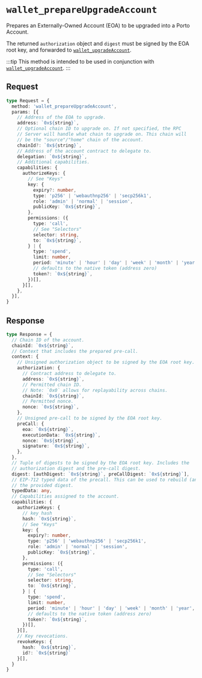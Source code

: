 
# `wallet_prepareUpgradeAccount`

Prepares an Externally-Owned Account (EOA) to be upgraded into a Porto Account.

The returned `authorization` object and `digest` must be signed by the EOA root key,
and forwarded to [`wallet_upgradeAccount`](/rpc-server/wallet_upgradeAccount).

:::tip
This method is intended to be used in conjunction with [`wallet_upgradeAccount`](/rpc-server/wallet_upgradeAccount).
:::

<Keys />

## Request

```ts
type Request = {
  method: 'wallet_prepareUpgradeAccount',
  params: [{
    // Address of the EOA to upgrade.
    address: `0x${string}`,
    // Optional chain ID to upgrade on. If not specified, the RPC
    // Server will handle what chain to upgrade on. This chain will
    // be the "source"/"home" chain of the account.
    chainId?: `0x${string}`,
    // Address of the account contract to delegate to.
    delegation: `0x${string}`,
    // Additional capabilities.
    capabilities: {
      authorizeKeys: {
        // See "Keys"
        key: {
          expiry?: number,
          type: 'p256' | 'webauthnp256' | 'secp256k1',
          role: 'admin' | 'normal' | 'session',
          publicKey: `0x${string}`,
        },
        permissions: ({
          type: 'call',
          // See "Selectors"
          selector: string,
          to: `0x${string}`,
        } | {
          type: 'spend',
          limit: number,
          period: 'minute' | 'hour' | 'day' | 'week' | 'month' | 'year',
          // defaults to the native token (address zero)
          token?: `0x${string}`,
        })[],
      }[],
    },
  }],
}
```

## Response

```ts
type Response = {
  // Chain ID of the account.
  chainId: `0x${string}`,
  // Context that includes the prepared pre-call. 
  context: {
    // Unsigned authorization object to be signed by the EOA root key.
    authorization: {
      // Contract address to delegate to.
      address: `0x${string}`,
      // Permitted chain ID. 
      // Note: `0x0` allows for replayability across chains.
      chainId: `0x${string}`,
      // Permitted nonce.
      nonce: `0x${string}`,
    },
    // Unsigned pre-call to be signed by the EOA root key.
    preCall: {
      eoa: `0x${string}`,
      executionData: `0x${string}`,
      nonce: `0x${string}`,
      signature: `0x${string}`,
    },
  },
  // Tuple of digests to be signed by the EOA root key. Includes the
  // authorization digest and the pre-call digest.
  digest: [authDigest: `0x${string}`, preCallDigest: `0x${string}`],
  // EIP-712 typed data of the precall. This can be used to rebuild (and verify)
  // the provided digest.
  typedData: any,
  // Capabilities assigned to the account.
  capabilities: {
    authorizeKeys: {
      // key hash
      hash: `0x${string}`,
      // See "Keys"
      key: {
        expiry?: number,
        type: 'p256' | 'webauthnp256' | 'secp256k1',
        role: 'admin' | 'normal' | 'session',
        publicKey: `0x${string}`,
      },
      permissions: ({
        type: 'call',
        // See "Selectors"
        selector: string,
        to: `0x${string}`,
      } | {
        type: 'spend',
        limit: number,
        period: 'minute' | 'hour' | 'day' | 'week' | 'month' | 'year',
        // defaults to the native token (address zero)
        token?: `0x${string}`,
      })[],
    }[],
    // Key revocations.
    revokeKeys: {
      hash: `0x${string}`,
      id?: `0x${string}`
    }[],
  }
}
```
